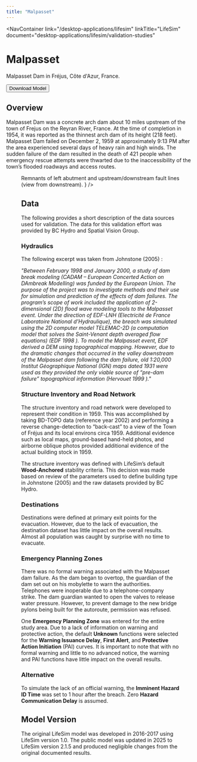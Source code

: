 ```yaml
---
title: "Malpasset"
---
```



<NavContainer 
  link="/desktop-applications/lifesim"
  linkTitle="LifeSim"
  document="desktop-applications/lifesim/validation-studies"
></NavContainer>

# Malpasset

Malpasset Dam in Fréjus, Côte d'Azur, France.

<Button href="https://www.rmc.usace.army.mil/Software/LifeSim/">Download Model</Button>

## Overview

Malpasset Dam was a concrete arch dam about 10 miles upstream of the town of Frejus on the Reyran River, France. At the time of completion in 1954, 
it was reported as the thinnest arch dam of its height (218 feet). Malpasset Dam failed on December 2, 1959 at approximately 9:13 PM after the 
area experienced several days of heavy rain and high winds. The sudden failure of the dam resulted in the death of 421 people when emergency rescue attempts 
were thwarted due to the inaccessibility of the town’s flooded roadways and access routes.

<Figure
  figKey="malpasset-aftermath"
  src="figures/desktop-applications/lifesim/validation-studies/v1.0/figures/figure7.png"
  alt="Remnants of left abutment and upstream/downstream fault lines; view from downstream."
  caption={
    <>
      Remnants of left abutment and upstream/downstream fault lines (view from downstream). <Citation citationKey="Goodman2013"/>
    </>
  }
/>

## Data

The following provides a short description of the data sources used for validation. The data for this validation effort was provided by BC Hydro and Spatial 
Vision Group.

### Hydraulics

The following excerpt was taken from Johnstone (2005) <Citation citationKey="Johnstone2005"/>: 

*"Between February 1998 and January 2000, a study of dam break modeling (CADAM – European Concerted 
Action on DAmbreak Modelling) was funded by the European Union. The purpose of the project was to investigate methods and their use for simulation and 
prediction of the effects of dam failures. The program’s scope of work included the application of 2-dimensional (2D) flood wave modeling tools to the Malpasset 
event. Under the direction of EDF-LNH (Electricité de France Laboratoire National d’Hydraulique), the breach was simulated using the 2D computer model 
TELEMAC-2D (a computation model that solves the Saint-Venant depth averaged flow equations) (EDF 1998 <Citation citationKey="EDF1998"/>). To model the Malpasset event, 
EDF derived a DEM using 
topographical mapping. However, due to the dramatic changes that occurred in the valley downstream of the Malpasset dam following the dam failure, old 
1:20,000 Institut Géographique National (IGN) maps dated 1931 were used as they provided the only viable source of “pre-dam failure” topographical 
information (Hervouet 1999 <Citation citationKey="Hervouet1999"/>)."*

### Structure Inventory and Road Network

The structure inventory and road network were developed to represent their condition in 1959. This was accomplished by taking BD-TOPO 
data (reference year 2002) and performing a reverse change-detection to “back-cast” to a view of the Town of Fréjus and its local environs circa 1959. 
Additional evidence such as local maps, ground-based hand-held photos, and airborne oblique photos provided additional evidence of the actual building 
stock in 1959. 

The structure inventory was defined with LifeSim’s default **Wood-Anchored** stability criteria. This decision was made based on review of the parameters 
used to define building type in Johnstone (2005) <Citation citationKey="Johnstone2005"/> and the raw datasets provided by BC Hydro. 

### Destinations

Destinations were defined at primary exit points for the evacuation. However, due to the lack of evacuation, the destination dataset has little impact 
on the overall results. Almost all population was caught by surprise with no time to evacuate.

### Emergency Planning Zones

There was no formal warning associated with the Malpasset dam failure. As the dam began to overtop, the guardian of the dam set out on his mobylette 
to warn the authorities. Telephones were inoperable due to a telephone-company strike. The dam guardian wanted to open the valves to release water pressure.
However, to prevent damage to the new bridge pylons being built for the autoroute, permission was refused. 

One **Emergency Planning Zone** was entered for the entire study area. Due to a lack of information on warning and protective action, the default **Unknown** functions were 
selected for the **Warning Issuance Delay**, **First Alert**, and **Protective Action Initiation** (PAI) curves. It is important to note that with no formal warning and little 
to no advanced notice, the warning and PAI functions have little impact on the overall results.

### Alternative

To simulate the lack of an official warning, the **Imminent Hazard ID Time** was set to 1 hour after the breach. Zero **Hazard Communication Delay** is assumed.

## Model Version

The original LifeSim model was developed in 2016-2017 using LifeSim version 1.0. 
The public model was updated in 2025 to LifeSim version 2.1.5 and produced negligible changes from the original documented results. 

<CitationFootnote />